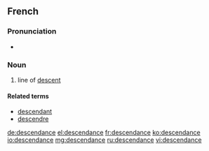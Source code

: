 ==French==

===Pronunciation===
* {{audio|Fr-descendance.ogg|Audio}}

===Noun===
{{fr-noun|f}}
# line of [[descent]]

====Related terms====
* [[descendant]]
* [[descendre]]

[[de:descendance]]
[[el:descendance]]
[[fr:descendance]]
[[ko:descendance]]
[[io:descendance]]
[[mg:descendance]]
[[ru:descendance]]
[[vi:descendance]]